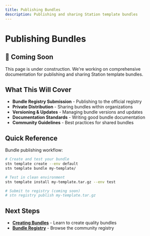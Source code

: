 ```yaml
---
title: Publishing Bundles
description: Publishing and sharing Station template bundles
---
```


# Publishing Bundles

## 🚧 Coming Soon

This page is under construction. We're working on comprehensive documentation for publishing and sharing Station template bundles.

## What This Will Cover

- **Bundle Registry Submission** - Publishing to the official registry
- **Private Distribution** - Sharing bundles within organizations
- **Versioning & Updates** - Managing bundle versions and updates
- **Documentation Standards** - Writing good bundle documentation
- **Community Guidelines** - Best practices for shared bundles

## Quick Reference

Bundle publishing workflow:

```bash
# Create and test your bundle
stn template create --env default
stn template bundle my-template/

# Test in clean environment
stn template install my-template.tar.gz --env test

# Submit to registry (coming soon)
# stn registry publish my-template.tar.gz
```

## Next Steps

- **[Creating Bundles](/station/en/bundles/creating)** - Learn to create quality bundles
- **[Bundle Registry](/station/en/bundles/registry)** - Browse the community registry